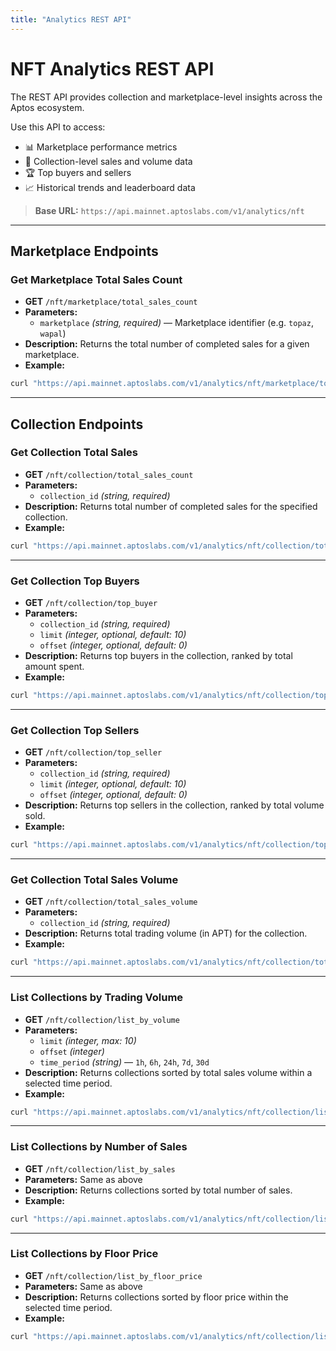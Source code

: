 ```yaml
---
title: "Analytics REST API"
---
```


# NFT Analytics REST API


<Callout type="info">
The REST API provides collection and marketplace-level insights across the Aptos ecosystem.
</Callout>

Use this API to access:
- 📊 Marketplace performance metrics
- 🥉 Collection-level sales and volume data
- 🏆 Top buyers and sellers
- 📈 Historical trends and leaderboard data

> **Base URL:** `https://api.mainnet.aptoslabs.com/v1/analytics/nft`

---

## Marketplace Endpoints

### **Get Marketplace Total Sales Count**

- **GET** `/nft/marketplace/total_sales_count`
- **Parameters:**
  - `marketplace` *(string, required)* — Marketplace identifier (e.g. `topaz`, `wapal`)
- **Description:** Returns the total number of completed sales for a given marketplace.
- **Example:**

```bash
curl "https://api.mainnet.aptoslabs.com/v1/analytics/nft/marketplace/total_sales_count?marketplace=topaz"
```

---

## Collection Endpoints

### **Get Collection Total Sales**

- **GET** `/nft/collection/total_sales_count`
- **Parameters:**
  - `collection_id` *(string, required)*
- **Description:** Returns total number of completed sales for the specified collection.
- **Example:**

```bash
curl "https://api.mainnet.aptoslabs.com/v1/analytics/nft/collection/total_sales_count?collection_id=123"
```

---

### **Get Collection Top Buyers**

- **GET** `/nft/collection/top_buyer`
- **Parameters:**
  - `collection_id` *(string, required)*
  - `limit` *(integer, optional, default: 10)*
  - `offset` *(integer, optional, default: 0)*
- **Description:** Returns top buyers in the collection, ranked by total amount spent.
- **Example:**

```bash
curl "https://api.mainnet.aptoslabs.com/v1/analytics/nft/collection/top_buyer?collection_id=123&limit=5"
```

---

### **Get Collection Top Sellers**

- **GET** `/nft/collection/top_seller`
- **Parameters:**
  - `collection_id` *(string, required)*
  - `limit` *(integer, optional, default: 10)*
  - `offset` *(integer, optional, default: 0)*
- **Description:** Returns top sellers in the collection, ranked by total volume sold.
- **Example:**

```bash
curl "https://api.mainnet.aptoslabs.com/v1/analytics/nft/collection/top_seller?collection_id=123&limit=5"
```

---

### **Get Collection Total Sales Volume**

- **GET** `/nft/collection/total_sales_volume`
- **Parameters:**
  - `collection_id` *(string, required)*
- **Description:** Returns total trading volume (in APT) for the collection.
- **Example:**

```bash
curl "https://api.mainnet.aptoslabs.com/v1/analytics/nft/collection/total_sales_volume?collection_id=123"
```

---

### **List Collections by Trading Volume**

- **GET** `/nft/collection/list_by_volume`
- **Parameters:**
  - `limit` *(integer, max: 10)*
  - `offset` *(integer)*
  - `time_period` *(string)* — `1h`, `6h`, `24h`, `7d`, `30d`
- **Description:** Returns collections sorted by total sales volume within a selected time period.
- **Example:**

```bash
curl "https://api.mainnet.aptoslabs.com/v1/analytics/nft/collection/list_by_volume?limit=10&offset=0&time_period=1d"
```

---

### **List Collections by Number of Sales**

- **GET** `/nft/collection/list_by_sales`
- **Parameters:** Same as above
- **Description:** Returns collections sorted by total number of sales.
- **Example:**

```bash
curl "https://api.mainnet.aptoslabs.com/v1/analytics/nft/collection/list_by_sales?limit=10&offset=0&time_period=1d"
```

---

### **List Collections by Floor Price**

- **GET** `/nft/collection/list_by_floor_price`
- **Parameters:** Same as above
- **Description:** Returns collections sorted by floor price within the selected time period.
- **Example:**

```bash
curl "https://api.mainnet.aptoslabs.com/v1/analytics/nft/collection/list_by_floor_price?limit=10&offset=0&time_period=1d"
```
